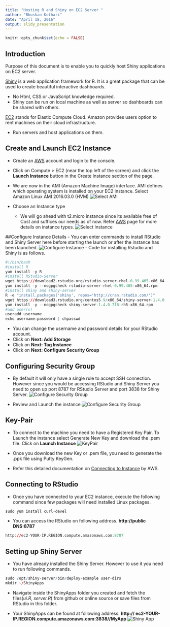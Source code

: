 ```yaml
---
title: "Hosting R and Shiny on EC2 Server "
author: "Bhushan Kothari"
date: "April 18, 2016"
output: slidy_presentation
---
```


```r
knitr::opts_chunk$set(echo = FALSE)
```

## Introduction

Purpose of this document is to enable you to quickly host Shiny applications on EC2 server.

[Shiny](http://shiny.rstudio.com/) is a web application framework for R. It is a great package that can be used to create beautiful interactive dashboards.

- No Html, CSS or JavaScript knowledge required.
- Shiny can be run on local machine as well as server so dashboards can be shared with others.


[EC2](https://aws.amazon.com/ec2/?sc_channel=PS&sc_campaign=acquisition_US&sc_publisher=google&sc_medium=ec2_b&sc_content=ec2_e&sc_detail=ec2&sc_category=ec2&sc_segment=73821516642&sc_matchtype=e&sc_country=US&s_kwcid=AL!4422!3!73821516642!e!!g!!ec2&ef_id=VxkYWQAAAUzXxh5J:20160421192250:s) stands for Elastic Compute Cloud. Amazon provides users option to rent machines on their cloud infrastructure.

- Run servers and host applications on them.



## Create and Launch EC2 Instance

- Create an [AWS](https://aws.amazon.com/) account and login to the console.

- Click on Compute > EC2 (near the top left of the screen) and click the **Launch Instance** button in the Create Instance section of the page.

- We are now in the AMI (Amazon Machine Image) interface. AMI defines which operating system is installed on your EC2 instance. Select Amazon Linux AMI 2016.03.0 (HVM)
![Select AMI](C:\Users\Bhushan\Dropbox\R_Projects\RShinyonEC2\Images\1.SelectAMI.png)

- Choose an Instance type
    + We will go ahead with t2.micro instance since its available free of Cost and suffices our needs as of now. Refer [AWS](http://aws.amazon.com/de/ec2/instance-types/) page for more details on instance types.
![Select Instance](C:\Users\Bhushan\Dropbox\R_Projects\RShinyonEC2\Images\2.SelectInstance.png)

##Configure Instance Details
- You can enter commands to install RStudio and Shiny Server here before starting the launch or after the instance has been launched. 
    ![Configure Instance](C:\Users\Bhushan\Dropbox\R_Projects\RShinyonEC2\Images\3.ConfigureInstance.png)
- Code for installing Rstudio and Shiny is as follows.
```r
#!/bin/bash
#install R
yum install -y R
#install RStudio-Server
wget https://download2.rstudio.org/rstudio-server-rhel-0.99.465-x86_64.rpm
yum install -y --nogpgcheck rstudio-server-rhel-0.99.465-x86_64.rpm
#install shiny and shiny-server
R -e "install.packages('shiny', repos='http://cran.rstudio.com/')"
wget https://download3.rstudio.org/centos5.9/x86_64/shiny-server-1.4.0.718-rh5-x86_64.rpm
yum install -y --nogpgcheck shiny-server-1.4.0.718-rh5-x86_64.rpm
#add user(s)
useradd username
echo username:password | chpasswd

```
- You can change the username and password details for your RStudio account.
- Click on **Next: Add Storage**
- Click on **Next: Tag Instance**
- Click on **Next: Configure Security Group** 

## Configuring Security Group
- By default it will only have a single rule to accept SSH connection. However since you would be accessing RStudio and Shiny Server you need to open up port 8787 for RStudio Server and port 3838 for Shiny Server. 
    ![Configure Security Group](C:\Users\Bhushan\Dropbox\R_Projects\RShinyonEC2\Images\6.ConfigureSecurityGrp.png)
    
- Review and Launch the instance
    ![Configure Security Group](C:\Users\Bhushan\Dropbox\R_Projects\RShinyonEC2\Images\7.Launch.png)

## Key-Pair
- To connect to the machine you need to have a Registered Key Pair. To Launch the instance select Generate New Key and download the .pem file. Click on **Launch Instance** 
    ![KeyPair](C:\Users\Bhushan\Dropbox\R_Projects\RShinyonEC2\Images\KeyPair.png)
- Once you download the new Key or .pem file, you need to generate the .ppk file using Putty KeyGen.

- Refer this detailed documentation on [Connecting to  Instance](http://docs.aws.amazon.com/AWSEC2/latest/UserGuide/AccessingInstances.html) by AWS.

    
    
## Connecting to RStudio
- Once you have connected to your EC2 instance, execute the following command since few packages will need installed Linux packages.
```r
sudo yum install curl-devel
```

- You can access the RStudio on following address. **http://public DNS:8787**
```r
http://ec2-YOUR-IP.REGION.compute.amazonaws.com:8787
```

## Setting up Shiny Server
- You have already installed the Shiny Server. However to use it you need to run following commands.
```r
sudo /opt/shiny-server/bin/deploy-example user-dirs
mkdir ~/ShinyApps
```
- Navigate inside the ShinyApps folder you created and fetch the files(*ui.R*, *server.R*) from github or online source or save files from RStudio in this folder.

- Your ShinyApps can be found at following address.
**http:// ec2-YOUR-IP.REGION.compute.amazonaws.com:3838/<your_username>/MyApp**
    ![Shiny App](C:\Users\Bhushan\Dropbox\R_Projects\RShinyonEC2\Images\ShinyApp.png)
    
